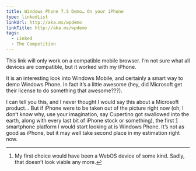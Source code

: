 ```yaml
---
title: Windows Phone 7.5 Demo… On your iPhone
type: linkedList
linkUrl: http://aka.ms/wpdemo
linkTitle: http://aka.ms/wpdemo
tags:
  - Linked
  - The Competition
---
```


This link will only work on a compatible mobile browser. I’m not sure what all devices are compatible, but it worked with my iPhone.

It is an interesting look into Windows Mobile, and certainly a smart way to demo Windows Phone. In fact it’s a little awesome (hey, did Microsoft get their license to do something that awesome???).

I can tell you this, and I never thought I would say this about a Microsoft product… But if iPhone were to be taken out of the picture right now (oh, I don’t know why, use your imagination, say Cupertino got swallowed into the earth, along with every last bit of iPhone stock or something), the first [1](#winphonedemo-fn1) smartphone platform I would start looking at is Windows Phone. It’s not as good as iPhone, but it may well take second place in my estimation right now.

* * *

1.  My first choice would have been a WebOS device of some kind. Sadly, that doesn’t look viable any more.[↩](#winphonedemo-fn1-ref)
